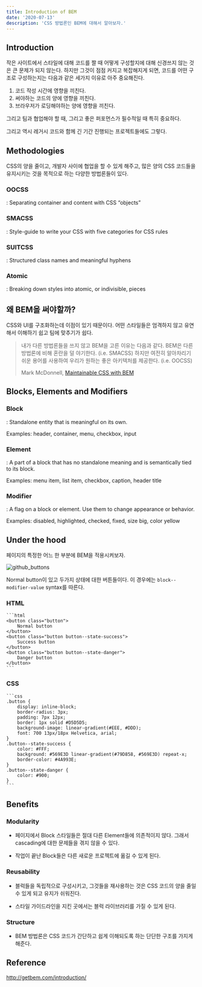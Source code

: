 ```yaml
---
title: Introduction of BEM
date: '2020-07-13'
description: 'CSS 방법론인 BEM에 대해서 알아보자.'
---
```


## Introduction

작은 사이트에서 스타일에 대해 코드를 짤 때 어떻게 구성할지에 대해 신경쓰지 않는 것은 큰 문제가 되지 않는다. 하지만 그것이 점점 커지고 복잡해지게 되면, 코드를 어떤 구조로 구성하는지는 다음과 같은 세가지 이유로 아주 중요해진다.

1. 코드 작성 시간에 영향을 끼친다.
2. 써야하는 코드의 양에 영향을 끼친다.
3. 브라우저가 로딩해야하는 양에 영향을 끼친다.

그리고 팀과 협업해야 할 때, 그리고 좋은 퍼포먼스가 필수적일 때 특히 중요하다.

그리고 역시 레거시 코드와 함께 긴 기간 진행되는 프로젝트들에도 그렇다.

## Methodologies

CSS의 양을 줄이고, 개발자 사이에 협업을 할 수 있게 해주고, 많은 양의 CSS 코드들을 유지시키는 것을 목적으로 하는 다양한 방법론들이 있다.

### OOCSS

: Separating container and content with CSS “objects”

### SMACSS

: Style-guide to write your CSS with five categories for CSS rules

### SUITCSS

: Structured class names and meaningful hyphens

### Atomic

: Breaking down styles into atomic, or indivisible, pieces

## 왜 BEM을 써야할까?

CSS와 UI를 구조화하는데 이점이 있기 때문이다. 어떤 스타일들은 엄격하지 않고 유연해서 이해하기 쉽고 팀에 맞추기가 쉽다.

> 내가 다른 방법론들을 쓰지 않고 BEM을 고른 이유는 다음과 같다. BEM은 다른 방법론에 비해 혼란을 덜 야기한다. (i.e. SMACSS) 하지만 여전히 알아차리기 쉬운 용어를 사용하여 우리가 원하는 좋은 아키텍처를 제공한다. (i.e. OOCSS)
>
> Mark McDonnell, [Maintainable CSS with BEM](https://www.integralist.co.uk/posts/bem/)

## Blocks, Elements and Modifiers

### Block

: Standalone entity that is meaningful on its own.

Examples: header, container, menu, checkbox, input

### Element

: A part of a block that has no standalone meaning and is semantically tied to its block.

Examples: menu item, list item, checkbox, caption, header title

### Modifier

: A flag on a block or element. Use them to change appearance or behavior.

Examples: disabled, highlighted, checked, fixed, size big, color yellow

## Under the hood

페이지의 특정한 어느 한 부분에 BEM을 적용시켜보자.

![github_buttons](./github_buttons.jpg)

Normal button이 있고 두가지 상태에 대한 버튼들이다. 이 경우에는 `block--modifier-value` syntax를 따른다.

### HTML

    ```html
    <button class="button">
        Normal button
    </button>
    <button class="button button--state-success">
        Success button
    </button>
    <button class="button button--state-danger">
        Danger button
    </button>
    ```

### CSS

    ```css
    .button {
        display: inline-block;
        border-radius: 3px;
        padding: 7px 12px;
        border: 1px solid #D5D5D5;
        background-image: linear-gradient(#EEE, #DDD);
        font: 700 13px/18px Helvetica, arial;
    }
    .button--state-success {
        color: #FFF;
        background: #569E3D linear-gradient(#79D858, #569E3D) repeat-x;
        border-color: #4A993E;
    }
    .button--state-danger {
        color: #900;
    }
    ```

## Benefits

### Modularity

- 페이지에서 Block 스타일들은 절대 다른 Element들에 의존적이지 않다. 그래서 cascading에 대한 문제들을 겪지 않을 수 있다.

- 작업이 끝난 Block들은 다른 새로운 프로젝트에 옮길 수 있게 된다.

### Reusability

- 블럭들을 독립적으로 구성시키고, 그것들을 재사용하는 것은 CSS 코드의 양을 줄일 수 있게 되고 유지가 쉬워진다.

- 스타일 가이드라인을 지킨 곳에서는 블럭 라이브러리를 가질 수 있게 된다.

### Structure

- BEM 방법론은 CSS 코드가 간단하고 쉽게 이해되도록 하는 단단한 구조를 가지게 해준다.

## Reference

<http://getbem.com/introduction/>
